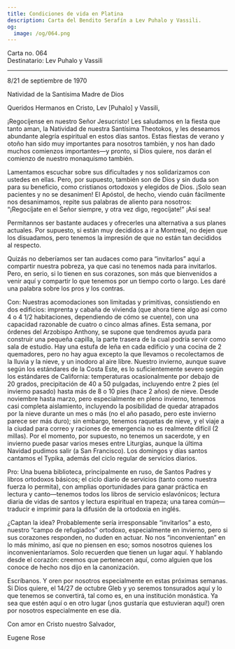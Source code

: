 ```yaml
---
title: Condiciones de vida en Platina
description: Carta del Bendito Serafín a Lev Puhalo y Vassili.
og:
  image: /og/064.png
---
```


<div style={{textAlign:'right', fontFamily:'monospace'}}>Carta no. 064</div>
<div style={{textAlign:'left', fontFamily:'monospace'}}>Destinatario: Lev Puhalo y Vassili</div>

---

8/21 de septiembre de 1970

Natividad de la Santísima Madre de Dios

Queridos Hermanos en Cristo, Lev [Puhalo] y Vassili,

¡Regocíjense en nuestro Señor Jesucristo! Les saludamos en la fiesta que tanto aman, la Natividad de nuestra Santísima Theotokos, y les deseamos abundante alegría espiritual en estos días santos. Estas fiestas de verano y otoño han sido muy importantes para nosotros también, y nos han dado muchos comienzos importantes—y pronto, si Dios quiere, nos darán el comienzo de nuestro monaquismo también.

Lamentamos escuchar sobre sus dificultades y nos solidarizamos con ustedes en ellas. Pero, por supuesto, también son de Dios y sin duda son para su beneficio, como cristianos ortodoxos y elegidos de Dios. ¡Solo sean pacientes y no se desanimen! El Apóstol, de hecho, viendo cuán fácilmente nos desanimamos, repite sus palabras de aliento para nosotros: “¡Regocíjate en el Señor siempre, y otra vez digo, regocíjate!” ¡Así sea!

Permítannos ser bastante audaces y ofrecerles una alternativa a sus planes actuales. Por supuesto, si están muy decididos a ir a Montreal, no dejen que los disuadamos, pero tenemos la impresión de que no están tan decididos al respecto.

Quizás no deberíamos ser tan audaces como para “invitarlos” aquí a compartir nuestra pobreza, ya que casi no tenemos nada para invitarlos. Pero, en serio, si lo tienen en sus corazones, son más que bienvenidos a venir aquí y compartir lo que tenemos por un tiempo corto o largo. Les daré una palabra sobre los pros y los contras.

Con: Nuestras acomodaciones son limitadas y primitivas, consistiendo en dos edificios: imprenta y cabaña de vivienda (que ahora tiene algo así como 4 o 4 1/2 habitaciones, dependiendo de cómo se cuente), con una capacidad razonable de cuatro o cinco almas afines. Esta semana, por órdenes del Arzobispo Anthony, se supone que tendremos ayuda para construir una pequeña capilla, la parte trasera de la cual podría servir como sala de estudio. Hay una estufa de leña en cada edificio y una cocina de 2 quemadores, pero no hay agua excepto la que llevamos o recolectamos de la lluvia y la nieve, y un inodoro al aire libre. Nuestro invierno, aunque suave según los estándares de la Costa Este, es lo suficientemente severo según los estándares de California: temperaturas ocasionalmente por debajo de 20 grados, precipitación de 40 a 50 pulgadas, incluyendo entre 2 pies (el invierno pasado) hasta más de 8 o 10 pies (hace 2 años) de nieve. Desde noviembre hasta marzo, pero especialmente en pleno invierno, tenemos casi completa aislamiento, incluyendo la posibilidad de quedar atrapados por la nieve durante un mes o más (no el año pasado, pero este invierno parece ser más duro); sin embargo, tenemos raquetas de nieve, y el viaje a la ciudad para correo y raciones de emergencia no es realmente difícil (2 millas). Por el momento, por supuesto, no tenemos un sacerdote, y en invierno puede pasar varios meses entre Liturgias, aunque la última Navidad pudimos salir (a San Francisco). Los domingos y días santos cantamos el Typika, además del ciclo regular de servicios diarios.

Pro: Una buena biblioteca, principalmente en ruso, de Santos Padres y libros ortodoxos básicos; el ciclo diario de servicios (tanto como nuestra fuerza lo permita), con amplias oportunidades para ganar práctica en lectura y canto—tenemos todos los libros de servicio eslavónicos; lectura diaria de vidas de santos y lectura espiritual en trapeza; una tarea común—traducir e imprimir para la difusión de la ortodoxia en inglés.

¿Captan la idea? Probablemente sería irresponsable “invitarlos” a esto, nuestro “campo de refugiados” ortodoxo, especialmente en invierno, pero si sus corazones responden, no duden en actuar. No nos “inconvenientan” en lo más mínimo, así que no piensen en eso; somos nosotros quienes los inconvenientaríamos. Solo recuerden que tienen un lugar aquí. Y hablando desde el corazón: creemos que pertenecen aquí, como alguien que los conoce de hecho nos dijo en la canonización.

Escríbanos. Y oren por nosotros especialmente en estas próximas semanas. Si Dios quiere, el 14/27 de octubre Gleb y yo seremos tonsurados aquí y lo que tenemos se convertirá, tal como es, en una institución monástica. Ya sea que estén aquí o en otro lugar (¡nos gustaría que estuvieran aquí!) oren por nosotros especialmente en ese día.

Con amor en Cristo nuestro Salvador,

Eugene Rose